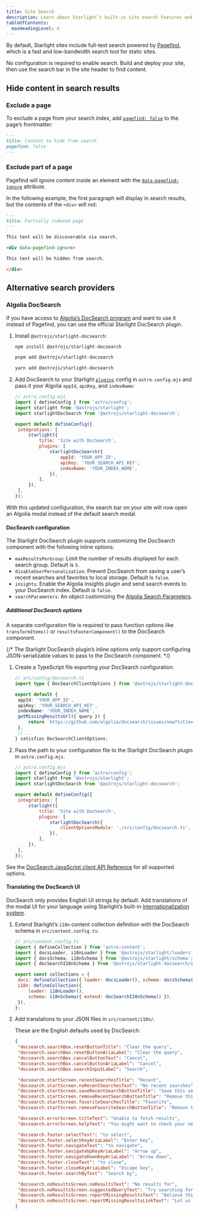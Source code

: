 ```yaml
---
title: Site Search
description: Learn about Starlight’s built-in site search features and how to customize them.
tableOfContents:
  maxHeadingLevel: 4
---
```



By default, Starlight sites include full-text search powered by [Pagefind](https://pagefind.app/), which is a fast and low-bandwidth search tool for static sites.

No configuration is required to enable search. Build and deploy your site, then use the search bar in the site header to find content.

## Hide content in search results

### Exclude a page

To exclude a page from your search index, add [`pagefind: false`](/reference/frontmatter/#pagefind) to the page’s frontmatter:

```md title="src/content/docs/not-indexed.md" ins={3}
---
title: Content to hide from search
pagefind: false
---
```

### Exclude part of a page

Pagefind will ignore content inside an element with the [`data-pagefind-ignore`](https://pagefind.app/docs/indexing/#removing-individual-elements-from-the-index) attribute.

In the following example, the first paragraph will display in search results, but the contents of the `<div>` will not:

```md title="src/content/docs/partially-indexed.md" ins="data-pagefind-ignore"
---
title: Partially indexed page
---

This text will be discoverable via search.

<div data-pagefind-ignore>

This text will be hidden from search.

</div>
```

## Alternative search providers

### Algolia DocSearch

If you have access to [Algolia’s DocSearch program](https://docsearch.algolia.com/) and want to use it instead of Pagefind, you can use the official Starlight DocSearch plugin.

<Steps>

1. Install `@astrojs/starlight-docsearch`:

   <Tabs syncKey="pkg">

   <TabItem label="npm">

   ```sh
   npm install @astrojs/starlight-docsearch
   ```

   </TabItem>

   <TabItem label="pnpm">

   ```sh
   pnpm add @astrojs/starlight-docsearch
   ```

   </TabItem>

   <TabItem label="Yarn">

   ```sh
   yarn add @astrojs/starlight-docsearch
   ```

   </TabItem>

   </Tabs>

2. Add DocSearch to your Starlight [`plugins`](/reference/configuration/#plugins) config in `astro.config.mjs` and pass it your Algolia `appId`, `apiKey`, and `indexName`:

   ```js ins={4,10-16}
   // astro.config.mjs
   import { defineConfig } from 'astro/config';
   import starlight from '@astrojs/starlight';
   import starlightDocSearch from '@astrojs/starlight-docsearch';

   export default defineConfig({
   	integrations: [
   		starlight({
   			title: 'Site with DocSearch',
   			plugins: [
   				starlightDocSearch({
   					appId: 'YOUR_APP_ID',
   					apiKey: 'YOUR_SEARCH_API_KEY',
   					indexName: 'YOUR_INDEX_NAME',
   				}),
   			],
   		}),
   	],
   });
   ```

</Steps>

With this updated configuration, the search bar on your site will now open an Algolia modal instead of the default search modal.

#### DocSearch configuration

The Starlight DocSearch plugin supports customizing the DocSearch component with the following inline options:

- `maxResultsPerGroup`: Limit the number of results displayed for each search group. Default is `5`.
- `disableUserPersonalization`: Prevent DocSearch from saving a user’s recent searches and favorites to local storage. Default is `false`.
- `insights`: Enable the Algolia Insights plugin and send search events to your DocSearch index. Default is `false`.
- `searchParameters`: An object customizing the [Algolia Search Parameters](https://www.algolia.com/doc/api-reference/search-api-parameters/).

##### Additional DocSearch options

A separate configuration file is required to pass function options like `transformItems()` or `resultsFooterComponent()` to the DocSearch component.

{/* The Starlight DocSearch plugin’s inline options only support configuring JSON-serializable values to pass to the DocSearch component. */}

<Steps>

1. Create a TypeScript file exporting your DocSearch configuration.

   ```ts
   // src/config/docsearch.ts
   import type { DocSearchClientOptions } from '@astrojs/starlight-docsearch';

   export default {
   	appId: 'YOUR_APP_ID',
   	apiKey: 'YOUR_SEARCH_API_KEY',
   	indexName: 'YOUR_INDEX_NAME',
   	getMissingResultsUrl({ query }) {
   		return `https://github.com/algolia/docsearch/issues/new?title=${query}`;
   	},
   	// ...
   } satisfies DocSearchClientOptions;
   ```

2. Pass the path to your configuration file to the Starlight DocSearch plugin in `astro.config.mjs`.

   ```js {11-13}
   // astro.config.mjs
   import { defineConfig } from 'astro/config';
   import starlight from '@astrojs/starlight';
   import starlightDocSearch from '@astrojs/starlight-docsearch';

   export default defineConfig({
   	integrations: [
   		starlight({
   			title: 'Site with DocSearch',
   			plugins: [
   				starlightDocSearch({
   					clientOptionsModule: './src/config/docsearch.ts',
   				}),
   			],
   		}),
   	],
   });
   ```

</Steps>

See the [DocSearch JavaScript client API Reference](https://docsearch.algolia.com/docs/api/) for all supported options.

#### Translating the DocSearch UI

DocSearch only provides English UI strings by default.
Add translations of the modal UI for your language using Starlight’s built-in [internationalization system](/guides/i18n/#translate-starlights-ui).

<Steps>

1. Extend Starlight’s `i18n` content collection definition with the DocSearch schema in `src/content.config.ts`:

   ```js ins={5} ins=/{ extend: .+ }/
   // src/content.config.ts
   import { defineCollection } from 'astro:content';
   import { docsLoader, i18nLoader } from '@astrojs/starlight/loaders';
   import { docsSchema, i18nSchema } from '@astrojs/starlight/schema';
   import { docSearchI18nSchema } from '@astrojs/starlight-docsearch/schema';

   export const collections = {
   	docs: defineCollection({ loader: docsLoader(), schema: docsSchema() }),
   	i18n: defineCollection({
   		loader: i18nLoader(),
   		schema: i18nSchema({ extend: docSearchI18nSchema() }),
   	}),
   };
   ```

2. Add translations to your JSON files in `src/content/i18n/`.

   These are the English defaults used by DocSearch:

   ```json title="src/content/i18n/en.json"
   {
   	"docsearch.searchBox.resetButtonTitle": "Clear the query",
   	"docsearch.searchBox.resetButtonAriaLabel": "Clear the query",
   	"docsearch.searchBox.cancelButtonText": "Cancel",
   	"docsearch.searchBox.cancelButtonAriaLabel": "Cancel",
   	"docsearch.searchBox.searchInputLabel": "Search",

   	"docsearch.startScreen.recentSearchesTitle": "Recent",
   	"docsearch.startScreen.noRecentSearchesText": "No recent searches",
   	"docsearch.startScreen.saveRecentSearchButtonTitle": "Save this search",
   	"docsearch.startScreen.removeRecentSearchButtonTitle": "Remove this search from history",
   	"docsearch.startScreen.favoriteSearchesTitle": "Favorite",
   	"docsearch.startScreen.removeFavoriteSearchButtonTitle": "Remove this search from favorites",

   	"docsearch.errorScreen.titleText": "Unable to fetch results",
   	"docsearch.errorScreen.helpText": "You might want to check your network connection.",

   	"docsearch.footer.selectText": "to select",
   	"docsearch.footer.selectKeyAriaLabel": "Enter key",
   	"docsearch.footer.navigateText": "to navigate",
   	"docsearch.footer.navigateUpKeyAriaLabel": "Arrow up",
   	"docsearch.footer.navigateDownKeyAriaLabel": "Arrow down",
   	"docsearch.footer.closeText": "to close",
   	"docsearch.footer.closeKeyAriaLabel": "Escape key",
   	"docsearch.footer.searchByText": "Search by",

   	"docsearch.noResultsScreen.noResultsText": "No results for",
   	"docsearch.noResultsScreen.suggestedQueryText": "Try searching for",
   	"docsearch.noResultsScreen.reportMissingResultsText": "Believe this query should return results?",
   	"docsearch.noResultsScreen.reportMissingResultsLinkText": "Let us know."
   }
   ```

</Steps>
